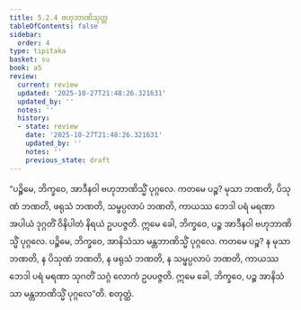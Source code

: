 ```yaml
---
title: 5.2.4 ဗဟုဘာဏိသုတ္တ
tableOfContents: false
sidebar:
  order: 4
type: tipitaka
basket: su
book: a5
review:
  current: review
  updated: '2025-10-27T21:48:26.321631'
  updated_by: ''
  notes: ''
  history:
  - state: review
    date: '2025-10-27T21:48:26.321631'
    updated_by: ''
    notes: ''
    previous_state: draft
---
```



<ReviewStatus review={frontmatter.review} showDetails={true} />

<HypothesisAnnotation frontmatter={frontmatter} />

<DynamicBreadcrumb />

<Division number="214" book="a5" e="ch" v="16" p="222">

<Paragraph number="1236" book="a5">
“ပဉ္စိမေ, ဘိက္ခဝေ, အာဒီနဝါ ဗဟုဘာဏိသ္မိံ ပုဂ္ဂလေ. ကတမေ ပဉ္စ? မုသာ ဘဏတိ, ပိသုဏံ ဘဏတိ, ဖရုသံ ဘဏတိ, သမ္ဖပ္ပလာပံ ဘဏတိ, ကာယဿ ဘေဒါ ပရံ မရဏာ အပါယံ ဒုဂ္ဂတိံ ဝိနိပါတံ နိရယံ ဥပပဇ္ဇတိ. ဣမေ ခေါ, ဘိက္ခဝေ, ပဉ္စ အာဒီနဝါ ဗဟုဘာဏိသ္မိံ ပုဂ္ဂလေ.
</Paragraph>

<Paragraph number="1237" book="a5">
ပဉ္စိမေ, ဘိက္ခဝေ, အာနိသံသာ မန္တဘာဏိသ္မိံ ပုဂ္ဂလေ. ကတမေ ပဉ္စ? န မုသာ ဘဏတိ, န ပိသုဏံ ဘဏတိ, န ဖရုသံ ဘဏတိ, န သမ္ဖပ္ပလာပံ ဘဏတိ, ကာယဿ ဘေဒါ ပရံ မရဏာ သုဂတိံ သဂ္ဂံ လောကံ ဥပပဇ္ဇတိ. ဣမေ ခေါ, ဘိက္ခဝေ, ပဉ္စ အာနိသံသာ မန္တဘာဏိသ္မိံ ပုဂ္ဂလေ”တိ.

</Paragraph>
</Division>

<Paragraph number="1238" type="center" book="a5">
စတုတ္ထံ.
</Paragraph>